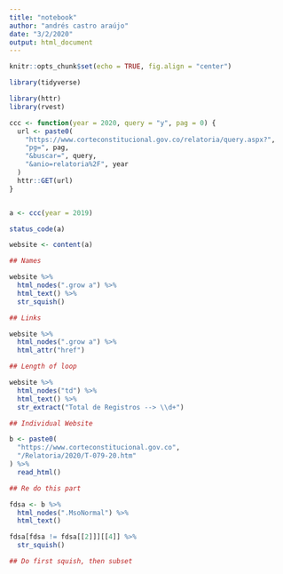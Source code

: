 ```yaml
---
title: "notebook"
author: "andrés castro araújo"
date: "3/2/2020"
output: html_document
---
```


```r
knitr::opts_chunk$set(echo = TRUE, fig.align = "center")

library(tidyverse)
```



```r
library(httr)
library(rvest)

ccc <- function(year = 2020, query = "y", pag = 0) {
  url <- paste0(
    "https://www.corteconstitucional.gov.co/relatoria/query.aspx?",
    "pg=", pag,
    "&buscar=", query, 
    "&anio=relatoria%2F", year
  )
  httr::GET(url)
}


a <- ccc(year = 2019)

status_code(a)

website <- content(a) 

## Names

website %>% 
  html_nodes(".grow a") %>% 
  html_text() %>% 
  str_squish()

## Links

website %>% 
  html_nodes(".grow a") %>% 
  html_attr("href")

## Length of loop

website %>% 
  html_nodes("td") %>% 
  html_text() %>% 
  str_extract("Total de Registros --> \\d+")

## Individual Website

b <- paste0(
  "https://www.corteconstitucional.gov.co",
  "/Relatoria/2020/T-079-20.htm"
) %>% 
  read_html()

## Re do this part

fdsa <- b %>% 
  html_nodes(".MsoNormal") %>% 
  html_text() 

fdsa[fdsa != fdsa[[2]]][[4]] %>% 
  str_squish()

## Do first squish, then subset
```











